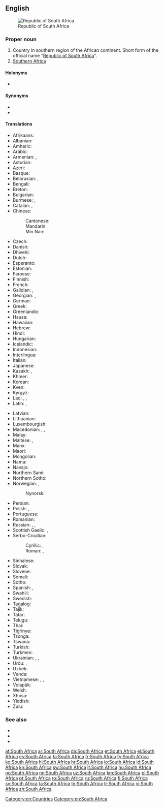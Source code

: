==English==
{{wikipedia|dab=South Africa (disambiguation)}}
{{wikipedia}}
[[Image:LocationSouthAfrica.png|thumb|Republic of South Africa]]

===Proper noun===
{{en-proper noun|head=[[South]] [[Africa]]}}

# Country in southern region of the African continent. Short form of the official name "[[Republic of South Africa]]".
# [[Southern Africa]]

====Holonyms====
* {{l|en|Subsahara}}

====Synonyms====
{{sense|country}}
* {{l|en|Republic of South Africa}}
* {{l|en|Azania}}

====Translations====
{{trans-top|country}}
* Afrikaans: {{t+|af|Suid-Afrika}}
* Albanian: {{t|sq|Afrika Jugore|f}}
* Amharic: {{t|am|ደቡብ አፍሪካ|sc=Ethi}}
* Arabic: {{t|ar|جَنُوب إِفْرِيقِيَّا|f}}
* Armenian: {{t|hy|Հարավաֆրիկյան Հանրապետություն|sc=Armn}}, {{t|hy|Հարավային Աֆրիկա|sc=Armn}}
* Asturian: {{t+|ast|Sudáfrica|f}}
* Azeri: {{t+|az|Cənubi Afrika}}
* Basque: {{t|eu|Hego Afrika}}
* Belarusian: {{t|be|Паўднёва-Афрыка́нская Рэспу́бліка}}, {{t|be|Паўднёвая А́фрыка|f}}
* Bengali: {{t|bn|দক্ষিণ আফ্রিকা|tr=dôkhin aphrika}}
* Breton: {{t|br|Suafrika}}
* Bulgarian: {{t|bg|Ю́жна А́фрика|f}}
* Burmese: {{t|my|တောင်အာဖရိကနိုင်ငံ|sc=Mymr}}, {{t|my|တောင်အာဖရိက|sc=Mymr}}
* Catalan: {{t+|ca|Sud-àfrica|f}}, {{t|ca|Àfrica del Sud|f}}
* Chinese:
*: Cantonese: {{t|yue|南非|tr=naam4 fei1|sc=Hani}}
*: Mandarin: {{t+|cmn|南非|tr=Nánfēi|sc=Hani}}
*: Min Nan: {{t|nan|南非|tr=Lâm-hui|sc=Hani}}
* Czech: {{t+|cs|Jihoafrická republika|f}}
* Danish: {{t+|da|Sydafrika}}
* Dhivehi: {{t+|dv|ދެކުނު އެފްރިކާ|sc=Thaa}}
* Dutch: {{t+|nl|Zuid-Afrika}}
* Esperanto: {{t|eo|Sud-Afriko}}
* Estonian: {{t|et|Lõuna-Aafrika}}
* Faroese: {{t|fo|Suðurafrika|n}}
* Finnish: {{t+|fi|Etelä-Afrikka}}
* French: {{t+|fr|Afrique du Sud|f}}
* Galician: {{t+|gl|Suráfrica|f}}, {{t+|gl|África do Sur|f}}
* Georgian: {{t|ka|სამხრეთ აფრიკის რესპუბლიკა|sc=Geor}}, {{t|ka|სამხრეთი აფრიკა|sc=Geor}}
* German: {{t+|de|Südafrika|n}}
* Greek: {{t+|el|Νότια Αφρική|f}}
* Greenlandic: {{t|kl|Afrika Kujalleq}}
* Hausa: {{t|ha|Afirka ta kudu}}
* Hawaiian: {{t|haw|ʻApelika Hema}}
* Hebrew: {{t|he|דְּרוֹם אַפְרִיקָה|tr=drom áfrika}}
* Hindi: {{t+|hi|दक्षिण अफ़्रीका}}
* Hungarian: {{t+|hu|Dél-afrikai Köztársaság}}
* Icelandic: {{t+|is|Suður-Afríka}}
* Indonesian: {{t+|id|Afrika Selatan}}
* Interlingua: {{t|ia|Africa del Sud}}
* Italian: {{t+|it|Sudafrica|f}}
* Japanese: {{t|ja|南アフリカ|tr=Minami Afurika}}
* Kazakh: {{t|kk|Оңтүстік Африка Республикасы|sc=Cyrl}}, {{t|kk|Оңтүстік Африка|sc=Cyrl}}
* Khmer: {{t|km|អាហ្វ្រិកខាងត្បូង|sc=Khmr|tr=aafrɨk kʰaang tboong}}
* Korean: {{t|ko|^남아프리카|sc=Hang}}
* Kven: {{t|fkv|Etelä-Aafrikka}}
* Kyrgyz: {{t|ky|Түштүк Африка|sc=Cyrl}}
* Lao: {{t|lo|ອາຟຣິກາໃຕ້|sc=Laoo}}, {{t|lo|ອາຝະລິກາໃຕ້|sc=Laoo}}, {{t|lo|ອາຟຣິກໃຕ້|sc=Laoo}}
* Latin: {{t|la|Africa Australis|f}}, {{t|la|Africa Meridionalis|f}}
{{trans-mid}}
* Latvian: {{t|lv|Dienvidāfrika|f}}
* Lithuanian: {{t|lt|Pietų Afrika|f}}
* Luxembourgish: {{t+|lb|Südafrika}}
* Macedonian: {{t|mk|Јужноафри́канска Репу́блика|f}}, {{t+|mk|Ју́жна А́фрика|f}}, {{t|mk|ЈАР|f}}
* Malay: {{t|ms|Afrika Selatan}}
* Maltese: {{t|mt|Afrika t'Isfel|f|alt=l-Afrika t'Isfel}}, {{t|mt|Sud Afrika|f|alt=is-Sud Afrika}}
* Manx: {{t|gv|Yn Affrick Yiass}}
* Maori: {{t|mi|Āwherika ki te Tonga}}
* Mongolian: {{t|mn|Өмнөд Африк|sc=Cyrl}}
* Nama: {{t|naq|ǁHui!gaeb|m}}
* Navajo: {{t|nv|Kéyah Naakai Łizhinii Bikéyah Shádiʼááhjí Siʼánígíí}}
* Northern Sami: {{t|se|Mátta-Afrihká}}
* Northern Sotho: {{t|nso|Afrika Borwa}}
* Norwegian: {{t+|no|Sør-Afrika}}, {{t|no|Republikken Sør-Afrika}}
*: Nynorsk: {{t+|nn|Sør-Afrika}}
* Persian: {{t|fa|آفریقای جنوبی|tr=âfriqâ-ye jonubi}}
* Polish: {{t+|pl|Republika Południowej Afryki|f}}, {{t+|pl|Południowa Afryka|f}}
* Portuguese: {{t+|pt|África do Sul|f}}
* Romanian: {{t+|ro|Africa de Sud|f}}
* Russian: {{t|ru|Ю́жная А́фрика|f}}, {{t+|ru|Ю́жно-Африка́нская Респу́блика|f}}, {{t+|ru|ЮА́Р|f}}
* Scottish Gaelic: {{t|gd|Afraga a Deas}}, {{t|gd|Poblachd Afraga a Deas}}
* Serbo-Croatian:
*: Cyrillic: {{t|sh|Јужна Африка|f|sc=Cyrl}}, {{t|sh|Јужноафричка Република|f|sc=Cyrl}}
*: Roman: {{t|sh|Južna Afrika|f}}, {{t+|sh|Južnoafrička Republika|f}}
* Sinhalese: {{t|si|දකුණු අප්‍රිකාව|sc=Sinh}}
* Slovak: {{t|sk|Južná Afrika|f}}
* Slovene: {{t|sl|Južna Afrika|f}}
* Somali: {{t|so|Koonfur Afrika}}
* Sotho: {{t+|st|Afrika Borwa}}
* Spanish: {{t+|es|Sudáfrica|f}}, {{t|es|África del Sur|f}}
* Swahili: {{t+|sw|Afrika Kusini}}
* Swedish: {{t+|sv|Sydafrika}}
* Tagalog: {{t+|tl|Timog Aprika}}
* Tajik: {{t+|tg|Африқои Ҷанубӣ|sc=Cyrl}}
* Tatar: {{t|tt|Көньяк Африка|sc=Cyrl}}
* Telugu: {{t|te|దక్షిణాఫ్రికా|sc=Telu}}
* Thai: {{t+|th|แอฟริกาใต้|tr=ɛ̀ɛf-rí-gaa-dtâai}}
* Tigrinya: {{t|ti|ደቡብ ኣፍሪቃ|sc=Ethi}}
* Tsonga: {{t|ts|Afrika-Dzonga}}
* Tswana: {{t|tn|Aforika Borwa}}
* Turkish: {{t+|tr|Güney Afrika}}
* Turkmen: {{t|tk|Günorta Afrika}}
* Ukrainian: {{t|uk|Півде́нно-Африка́нська Респу́бліка|f}}, {{t+|uk|Півде́нна А́фрика|f}}, {{t|uk|ПАР|f}}
* Urdu: {{t|ur|جنوبی افریقہ|tr=janūbī afrīqâ}}, {{t|ur|ساؤتھ افریقہ|tr=sā'uth afrīqâ|sc=ur-Arab}}
* Uzbek: {{t|uz|Janubiy Ofriqo}}
* Venda: {{t|ve|Afurika Tshipembe}}
* Vietnamese: {{t|vi|Cộng hòa Nam Phi}}, {{t|vi|Nam Phi}}, {{t|vi|南非|sc=Hani}}
* Volapük: {{t|vo|Sulüdafrikän}}
* Welsh: {{t|cy|De Affrica}}
* Xhosa: {{t|xh|Mzantsi Afrika}}
* Yiddish: {{t|yi|דרום אַפֿריקע|tr=dorem afrike|sc=Hebr}}
* Zulu: {{t|zu|iNingizimu Afrika}}
{{trans-bottom}}

===See also===
* {{l|en|Appendix:Countries of the world}}
* {{projectlink|wikipedia|Southern Africa}}
* {{projectlink|wikipedia|Republic of South Africa}}

[[Category:en:Countries]]
[[Category:en:South Africa]]

[[af:South Africa]]
[[ar:South Africa]]
[[da:South Africa]]
[[et:South Africa]]
[[el:South Africa]]
[[es:South Africa]]
[[fa:South Africa]]
[[fr:South Africa]]
[[fy:South Africa]]
[[ko:South Africa]]
[[hi:South Africa]]
[[hr:South Africa]]
[[io:South Africa]]
[[id:South Africa]]
[[kn:South Africa]]
[[sw:South Africa]]
[[lt:South Africa]]
[[hu:South Africa]]
[[no:South Africa]]
[[nn:South Africa]]
[[uz:South Africa]]
[[km:South Africa]]
[[pl:South Africa]]
[[pt:South Africa]]
[[ro:South Africa]]
[[ru:South Africa]]
[[fi:South Africa]]
[[sv:South Africa]]
[[ta:South Africa]]
[[tg:South Africa]]
[[tr:South Africa]]
[[vi:South Africa]]
[[zh:South Africa]]
